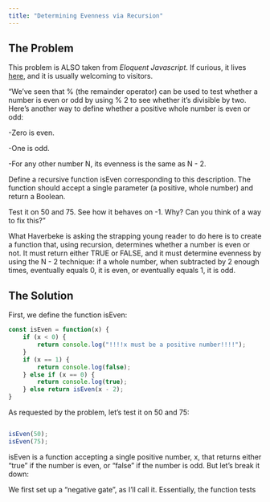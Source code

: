 ```yaml
---
title: "Determining Evenness via Recursion"
---
```


## The Problem

This problem is ALSO taken from *Eloquent Javascript*. If curious, it lives [here](https://eloquentjavascript.net/03_functions.html#i_jxl1p970Fy){target="_blank"}, and it is usually welcoming to visitors.

"We’ve seen that % (the remainder operator) can be used to test whether a number is even or odd by using % 2 to see whether it’s divisible by two. Here’s another way to define whether a positive whole number is even or odd:

-Zero is even.

-One is odd.

-For any other number N, its evenness is the same as N - 2.

Define a recursive function isEven corresponding to this description. The function should accept a single parameter (a positive, whole number) and return a Boolean.

Test it on 50 and 75. See how it behaves on -1. Why? Can you think of a way to fix this?"

What Haverbeke is asking the strapping young reader to do here is to create a function that, using recursion, determines whether a number is even or not. It must return either TRUE or FALSE, and it must determine evenness by using the N - 2 technique: if a whole number, when subtracted by 2 enough times, eventually equals 0, it is even, or eventually equals 1, it is odd. 

## The Solution

First, we define the function isEven:

```.js
const isEven = function(x) {
    if (x < 0) {
        return console.log("!!!!x must be a positive number!!!!");
    }
    if (x == 1) {
        return console.log(false);
    } else if (x == 0) {
        return console.log(true);
    } else return isEven(x - 2);
}
```

As requested by the problem, let's test it on 50 and 75:

```.js

isEven(50);
isEven(75);
```

isEven is a function accepting a single positive number, x, that returns either "true" if the number is even, or "false" if the number is odd. But let's break it down:

We first set up a "negative gate", as I'll call it. Essentially, the function tests
